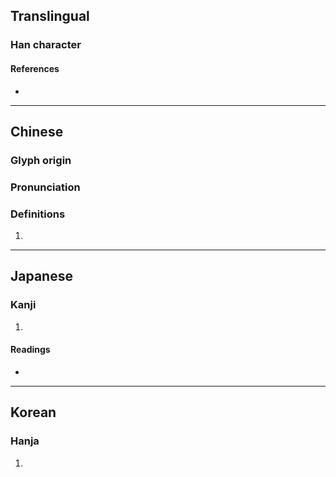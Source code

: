 {{character info}}
==Translingual==

===Han character===
{{Han char|rn=72|rad=日|as=04|sn=8|four=|canj=AOJ|ids=⿰日午}}

====References====
* {{Han ref|kx=0490.300|dkj=13780|dj=0851.290|hdz=21490.070|uh=65FF|ud=26111}}

----

==Chinese==
{{zh-forms}}

===Glyph origin===
{{Han etym}}

===Pronunciation===
{{zh-pron
|m=wǔ
|m-s=
|dg=
|c=ng5
|c-t=
|g=
|h=pfs=
|j=
|mb=
|md=
|mn=
|mn-t=
|w=
|x=
|mc=y
|oc=y
|cat=a
}}

===Definitions===
{{head|zh|Han character}}

# {{rfdef|zh}} 

----

==Japanese==

===Kanji===
{{ja-kanji|grade=|rs=日04}}

# {{rfdef|ja|sort=日04}}

====Readings====
* {{ja-readings|on=[[ご]] (go)|kun=[[あきらか]] (akiraka)}}

----

==Korean==

===Hanja===
{{ko-hanja|hangeul=오|eumhun=|rv=o|mr=o|y=o}}

# {{rfdef|ko|sort=日04}}
